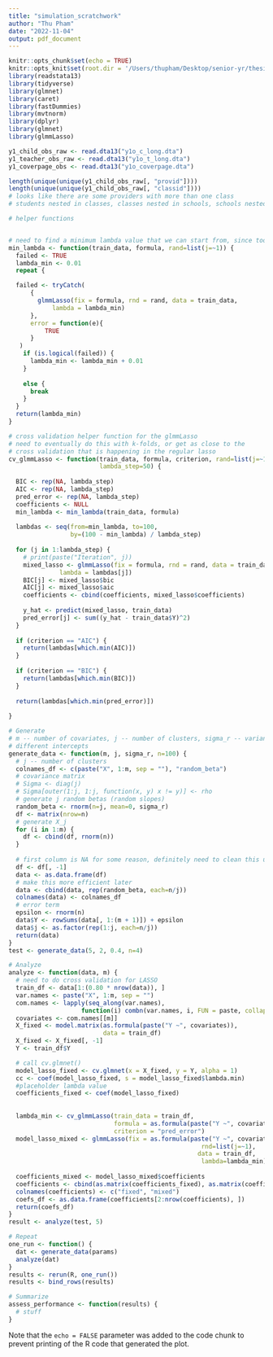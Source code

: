 ```yaml
---
title: "simulation_scratchwork"
author: "Thu Pham"
date: "2022-11-04"
output: pdf_document
---
```


```r
knitr::opts_chunk$set(echo = TRUE)
knitr::opts_knit$set(root.dir = '/Users/thupham/Desktop/senior-yr/thesis/elsah-coptop')
library(readstata13)
library(tidyverse)
library(glmnet)
library(caret)
library(fastDummies)
library(mvtnorm)
library(dplyr)
library(glmnet)
library(glmmLasso)

```

```r
y1_child_obs_raw <- read.dta13("y1o_c_long.dta")
y1_teacher_obs_raw <- read.dta13("y1o_t_long.dta")
y1_coverpage_obs <- read.dta13("y1o_coverpage.dta")
```

```r
length(unique(unique(y1_child_obs_raw[, "provid"])))
length(unique(unique(y1_child_obs_raw[, "classid"])))
# looks like there are some providers with more than one class
# students nested in classes, classes nested in schools, schools nested in zip codes
```


```r
# helper functions


# need to find a minimum lambda value that we can start from, since too small of a lambda value returns a message about the matrix not being invertible
min_lambda <- function(train_data, formula, rand=list(j=~1)) {
  failed <- TRUE
  lambda_min <- 0.01
  repeat {

  failed <- tryCatch(
      {
        glmmLasso(fix = formula, rnd = rand, data = train_data, 
            lambda = lambda_min)
      },
      error = function(e){
          TRUE
      }
   )
    if (is.logical(failed)) {
      lambda_min <- lambda_min + 0.01
    }
    
    else {
      break
    }
  }
  return(lambda_min)
}
```


```r
# cross validation helper function for the glmmLasso
# need to eventually do this with k-folds, or get as close to the 
# cross validation that is happening in the regular lasso
cv_glmmLasso <- function(train_data, formula, criterion, rand=list(j=~1),
                         lambda_step=50) {
  
  BIC <- rep(NA, lambda_step)
  AIC <- rep(NA, lambda_step)
  pred_error <- rep(NA, lambda_step)
  coefficients <- NULL
  min_lambda <- min_lambda(train_data, formula)
  
  lambdas <- seq(from=min_lambda, to=100, 
                 by=(100 - min_lambda) / lambda_step)
  
  for (j in 1:lambda_step) {
    # print(paste("Iteration", j))
    mixed_lasso <- glmmLasso(fix = formula, rnd = rand, data = train_data, 
              lambda = lambdas[j])
    BIC[j] <- mixed_lasso$bic
    AIC[j] <- mixed_lasso$aic
    coefficients <- cbind(coefficients, mixed_lasso$coefficients)
    
    y_hat <- predict(mixed_lasso, train_data)
    pred_error[j] <- sum((y_hat - train_data$Y)^2)
  }
  
  if (criterion == "AIC") {
    return(lambdas[which.min(AIC)])
  }
  
  if (criterion == "BIC") {
    return(lambdas[which.min(BIC)])
  }
  
  return(lambdas[which.min(pred_error)])
  
}
```

```r
# Generate
# m -- number of covariates, j -- number of clusters, sigma_r -- variance of 
# different intercepts
generate_data <- function(m, j, sigma_r, n=100) {
  # j -- number of clusters
  colnames_df <- c(paste("X", 1:m, sep = ""), "random_beta") 
  # covariance matrix
  # Sigma <- diag(j)
  # Sigma[outer(1:j, 1:j, function(x, y) x != y)] <- rho
  # generate j random betas (random slopes)
  random_beta <- rnorm(n=j, mean=0, sigma_r)
  df <- matrix(nrow=n)
  # generate X_j
  for (i in 1:m) {
    df <- cbind(df, rnorm(n))
  }
  
  # first column is NA for some reason, definitely need to clean this up later.
  df <- df[, -1]
  data <- as.data.frame(df)
  # make this more efficient later
  data <- cbind(data, rep(random_beta, each=n/j))
  colnames(data) <- colnames_df
  # error term
  epsilon <- rnorm(n)
  data$Y <- rowSums(data[, 1:(m + 1)]) + epsilon
  data$j <- as.factor(rep(1:j, each=n/j))
  return(data)
}
test <- generate_data(5, 2, 0.4, n=4)
```



```r
# Analyze
analyze <- function(data, m) {
  # need to do cross validation for LASSO
  train_df <- data[1:(0.80 * nrow(data)), ]
  var.names <- paste("X", 1:m, sep = "")
  com.names <- lapply(seq_along(var.names),
                    function(i) combn(var.names, i, FUN = paste, collapse = " + "))
  covariates <- com.names[[m]]
  X_fixed <- model.matrix(as.formula(paste("Y ~", covariates)),
                          data = train_df)
  X_fixed <- X_fixed[, -1]
  Y <- train_df$Y

  # call cv.glmnet()
  model_lasso_fixed <- cv.glmnet(x = X_fixed, y = Y, alpha = 1)
  cc <- coef(model_lasso_fixed, s = model_lasso_fixed$lambda.min)
  #placeholder lambda value
  coefficients_fixed <- coef(model_lasso_fixed)
  
  
  lambda_min <- cv_glmmLasso(train_data = train_df, 
                             formula = as.formula(paste("Y ~", covariates)),
                             criterion = "pred_error")
  model_lasso_mixed <- glmmLasso(fix = as.formula(paste("Y ~", covariates)), 
                                                     rnd=list(j=~1),
                                                    data = train_df,
                                                     lambda=lambda_min)
  
  coefficients_mixed <- model_lasso_mixed$coefficients
  coefficients <- cbind(as.matrix(coefficients_fixed), as.matrix(coefficients_mixed))
  colnames(coefficients) <- c("fixed", "mixed")
  coefs_df <- as.data.frame(coefficients[2:nrow(coefficients), ])
  return(coefs_df)
}
result <- analyze(test, 5)
```


```r
# Repeat
one_run <- function() {
  dat <- generate_data(params)
  analyze(dat)
}
results <- rerun(R, one_run())
results <- bind_rows(results)

# Summarize
assess_performance <- function(results) {
  # stuff
}
```


Note that the `echo = FALSE` parameter was added to the code chunk to prevent printing of the R code that generated the plot.
